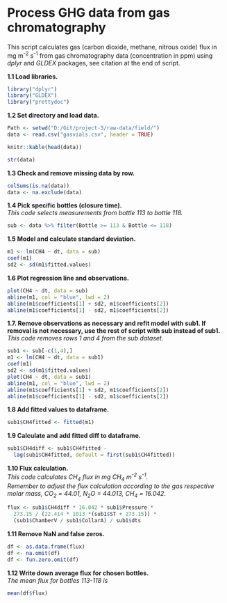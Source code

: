 # Process GHG data from gas chromatography

This script calculates gas (carbon dioxide, methane, nitrous oxide) flux
in mg m<sup>-2</sup> s<sup>-1</sup> from gas chromatography data (concentration in ppm) using *dplyr* and *GLDEX* packages, see citation at the end of script.


**1.1 Load libraries.**
```r
library("dplyr")
library("GLDEX")
library("prettydoc")
```

**1.2 Set directory and load data.**
```r
Path <- setwd("D:/Git/project-3/raw-data/field/")
data <- read.csv("gasvials.csv", header = TRUE)
```

```r
knitr::kable(head(data))
```

```r
str(data)
```

**1.3 Check and remove missing data by row.**
```r
colSums(is.na(data))
data <- na.exclude(data)
```

**1.4 Pick specific bottles (closure time).**  
*This code selects measurements from bottle 113 to bottle 118.*
```r
sub <- data %>% filter(Bottle >= 113 & Bottle <= 118)
```

**1.5 Model and calculate standard deviation.**
```r
m1 <- lm(CH4 ~ dt, data = sub)
coef(m1)
sd2 <- sd(m1$fitted.values)
```

**1.6 Plot regression line and observations.**
```r
plot(CH4 ~ dt, data = sub)
abline(m1, col = "blue", lwd = 2)
abline(m1$coefficients[1] + sd2, m1$coefficients[2])
abline(m1$coefficients[1] - sd2, m1$coefficients[2])
```

**1.7. Remove observations as necessary and refit model with sub1. If removal is not necessary, use the rest of script with sub instead of sub1.**  
*This code removes rows 1 and 4 from the sub dataset.*
```r
sub1 <- sub[-c(1,4),]
m1 <- lm(CH4 ~ dt, data = sub1)
coef(m1)
sd2 <- sd(m1$fitted.values)
plot(CH4 ~ dt, data = sub1)
abline(m1, col = "blue", lwd = 2)
abline(m1$coefficients[1] + sd2, m1$coefficients[2])
abline(m1$coefficients[1] - sd2, m1$coefficients[2])
```

**1.8 Add fitted values to dataframe.**
```r
sub1$CH4fitted <- fitted(m1)
```

**1.9 Calculate and add fitted diff to dataframe.**
```r
sub1$CH4diff <- sub1$CH4fitted - 
  lag(sub1$CH4fitted, default = first(sub1$CH4fitted))
```

**1.10 Flux calculation.**  
*This code calculates CH<sub>4</sub> flux in mg CH<sub>4</sub> m<sup>-2</sup> s<sup>-1</sup>.*  
*Remember to adjust the flux calculation according to the gas respective molar mass, CO<sub>2</sub> = 44.01, N<sub>2</sub>O = 44.013, CH<sub>4</sub> = 16.042.*
```r
flux <- sub1$CH4diff * 16.042 * sub1$Pressure * 
  273.15 / (22.414 * 1013 *(sub1$ST + 273.15)) *
  (sub1$ChamberV / sub1$CollarA) / sub1$dts
```

**1.11 Remove NaN and false zeros.**
```r
df <- as.data.frame(flux)
df <- na.omit(df)
df <- fun.zero.omit(df)
```

**1.12 Write down average flux for chosen bottles.**  
*The mean flux for bottles 113-118 is*
```r
mean(df$flux)
```


